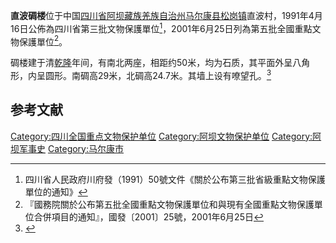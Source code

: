 {{coord|31|54|57|N|102|06|17|E|display=title|scale:10000}}
{{msg:四川省文物保護單位
|名稱 = 直波碉群
|編號 = 68
|圖片 = 
|級別 = S3
|分類 = 
|時代 = [[清代|清代]]
|地点 = [[四川省|四川省]][[馬爾康縣|馬爾康縣]][[松崗鄉|松崗鄉]]
|坐標 =
|登錄 = 1991年4月16日
}}
{{msg:四川省文物保護單位
|名稱 = 直波碉樓
|編號 = 384
|圖片 = 
|級別 = 105
|分類 = 
|時代 = 清
|地点 = [[四川省|四川省]][[馬爾康縣|馬爾康縣]]
|坐標 =
|登錄 = 2001年6月25日
}}
'''直波碉楼'''位于中国[[四川省|四川省]][[阿坝藏族羌族自治州|阿坝藏族羌族自治州]][[马尔康县|马尔康县]][[松岗镇|松岗镇]]直波村，1991年4月16日公佈為四川省第三批文物保護單位<ref>四川省人民政府川府發（1991）50號文件《關於公布第三批省級重點文物保護單位的通知》</ref>，2001年6月25日列為第五批全國重點文物保護單位<ref>『國務院關於公布第五批全國重點文物保護單位和與現有全國重點文物保護單位合併項目的通知』，國發〔2001〕25號，2001年6月25日</ref>。

碉楼建于清[[乾隆|乾隆]]年间，有南北两座，相距约50米，均为石质，其平面外呈八角形，内呈圆形。南碉高29米，北碉高24.7米。其墙上设有嘹望孔。<ref>{{Cite book |title=全国重点文物保护单位·第一至第五批·第Ⅲ卷 |publisher=文物出版社 |year=2004 |isbn=7-5010-1525-2 |pages=106 }}</ref>

==参考文献==
{{reflist}}
{{四川全国重点文物保护单位}}
[[Category:四川全国重点文物保护单位|Category:四川全国重点文物保护单位]]
[[Category:阿坝文物保护单位|Category:阿坝文物保护单位]]
[[Category:阿坝军事史|Category:阿坝军事史]]
[[Category:马尔康市|Category:马尔康市]]